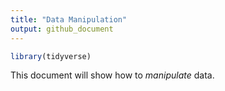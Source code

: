 ```yaml
---
title: "Data Manipulation"
output: github_document
---
```


``` r
library(tidyverse)
```

This document will show how to *manipulate* data.